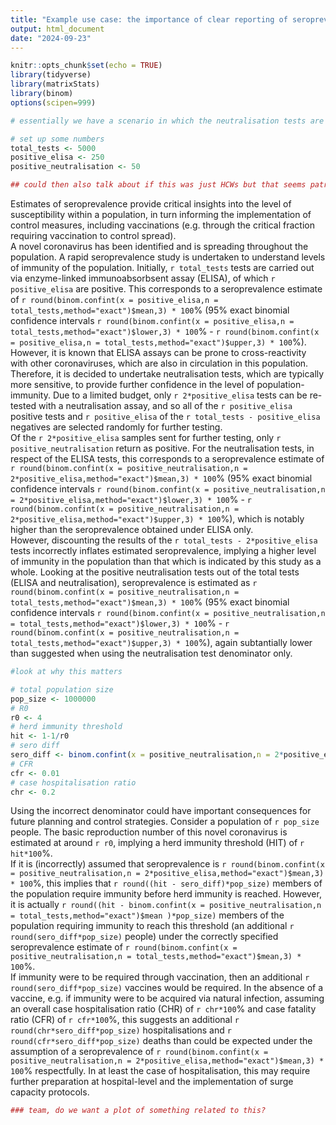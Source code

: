 ```yaml
---
title: "Example use case: the importance of clear reporting of seroprevalence estimates"
output: html_document
date: "2024-09-23"
---
```


```r
knitr::opts_chunk$set(echo = TRUE)
library(tidyverse)
library(matrixStats)
library(binom)
options(scipen=999)
```

```r
# essentially we have a scenario in which the neutralisation tests are not reported with the correct denominator and it implies a higher seroprevalence than it actually is, which in turn could suggest a smaller susceptible population 

# set up some numbers
total_tests <- 5000
positive_elisa <- 250
positive_neutralisation <- 50

## could then also talk about if this was just HCWs but that seems patronising?
```

Estimates of seroprevalence provide critical insights into the level of susceptibility within a population, in turn informing the implementation of control measures, including vaccinations (e.g. through the critical fraction requiring vaccination to control spread). \
A novel coronavirus has been identified and is spreading throughout the population. A rapid seroprevalence study is undertaken to understand levels of immunity of the population. Initially, `r total_tests` tests are carried out via enzyme-linked immunoabsorbsent assay (ELISA), of which `r positive_elisa` are positive. This corresponds to a seroprevalence estimate of `r round(binom.confint(x = positive_elisa,n = total_tests,method="exact")$mean,3) * 100`% (95% exact binomial confidence intervals `r round(binom.confint(x = positive_elisa,n = total_tests,method="exact")$lower,3) * 100`% - `r round(binom.confint(x = positive_elisa,n = total_tests,method="exact")$upper,3) * 100`%). \
However, it is known that ELISA assays can be prone to cross-reactivity with other coronaviruses, which are also in circulation in this population. Therefore, it is decided to undertake neutralisation tests, which are typically more sensitive, to provide further confidence in the level of population-immunity. Due to a limited budget, only `r 2*positive_elisa` tests can be re-tested with a neutralisation assay, and so all of the `r positive_elisa` positive tests and `r positive_elisa` of the `r total_tests - positive_elisa` negatives are selected randomly for further testing.\
Of the `r 2*positive_elisa` samples sent for further testing, only `r positive_neutralisation` return as positive. For the neutralisation tests, in respect of the ELISA tests, this corresponds to a seroprevalence estimate of `r round(binom.confint(x = positive_neutralisation,n = 2*positive_elisa,method="exact")$mean,3) * 100`% (95% exact binomial confidence intervals `r round(binom.confint(x = positive_neutralisation,n = 2*positive_elisa,method="exact")$lower,3) * 100`% - `r round(binom.confint(x = positive_neutralisation,n = 2*positive_elisa,method="exact")$upper,3) * 100`%), which is notably higher than the seroprevalence obtained under ELISA only. \
However, discounting the results of the `r total_tests - 2*positive_elisa` tests incorrectly inflates estimated seroprevalence, implying a higher level of immunity in the population than that which is indicated by this study as a whole. Looking at the positive neutralisation tests out of the total tests (ELISA and neutralisation), seroprevalence is estimated as `r round(binom.confint(x = positive_neutralisation,n = total_tests,method="exact")$mean,3) * 100`% (95% exact binomial confidence intervals `r round(binom.confint(x = positive_neutralisation,n = total_tests,method="exact")$lower,3) * 100`% - `r round(binom.confint(x = positive_neutralisation,n = total_tests,method="exact")$upper,3) * 100`%), again subtantially lower than suggested when using the neutralisation test denominator only. \

```r
#look at why this matters

# total population size
pop_size <- 1000000
# R0
r0 <- 4
# herd immunity threshold
hit <- 1-1/r0
# sero diff
sero_diff <- binom.confint(x = positive_neutralisation,n = 2*positive_elisa,method="exact")$mean - binom.confint(x = positive_neutralisation,n = total_tests,method="exact")$mean 
# CFR
cfr <- 0.01
# case hospitalisation ratio
chr <- 0.2
```

Using the incorrect denominator could have important consequences for future planning and control strategies. Consider a population of `r pop_size` people. The basic reproduction number of this novel coronavirus is estimated at around `r r0`, implying a herd immunity threshold (HIT) of `r hit*100`%. \
If it is (incorrectly) assumed that seroprevalence is `r round(binom.confint(x = positive_neutralisation,n = 2*positive_elisa,method="exact")$mean,3) * 100`%, this implies that `r round((hit - sero_diff)*pop_size)` members of the population require immunity before herd immunity is reached. However, it is actually `r round((hit - binom.confint(x = positive_neutralisation,n = total_tests,method="exact")$mean )*pop_size)` members of the population requiring immunity to reach this threshold (an additional `r round(sero_diff*pop_size)` people) under the correctly specified seroprevalence estimate of `r round(binom.confint(x = positive_neutralisation,n = total_tests,method="exact")$mean,3) * 100`%. \
If immunity were to be required through vaccination, then an additional `r round(sero_diff*pop_size)` vaccines would be required. In the absence of a vaccine, e.g. if immunity were to be acquired via natural infection, assuming an overall case hospitalisation ratio (CHR) of `r chr*100`% and case fatality ratio (CFR) of `r cfr*100`%, this suggests an additional `r round(chr*sero_diff*pop_size)` hospitalisations and `r round(cfr*sero_diff*pop_size)` deaths than could be expected under the assumption of a seroprevalence of `r round(binom.confint(x = positive_neutralisation,n = 2*positive_elisa,method="exact")$mean,3) * 100`%
respectfully. In at least the case of hospitalisation, this may require further preparation at hospital-level and the implementation of surge capacity protocols.

```r
### team, do we want a plot of something related to this?
```








